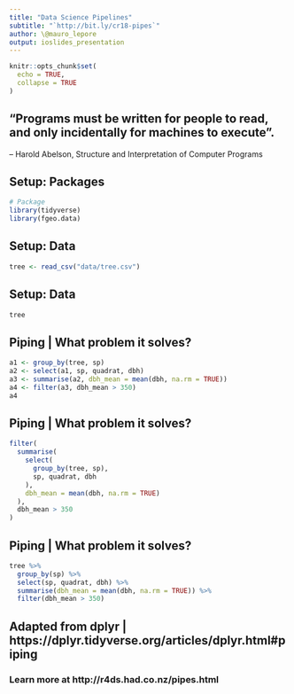 ```yaml
---
title: "Data Science Pipelines"
subtitle: "`http://bit.ly/cr18-pipes`"
author: \@mauro_lepore
output: ioslides_presentation
---
```


```r
knitr::opts_chunk$set(
  echo = TRUE,
  collapse = TRUE
)
```

## "Programs must be written for people to read, and only incidentally for machines to execute".

-- Harold Abelson, Structure and Interpretation of Computer Programs

## Setup: Packages

```r
# Package
library(tidyverse)
library(fgeo.data)
```

## Setup: Data

```r
tree <- read_csv("data/tree.csv")
```

## Setup: Data

```r
tree
```

## Piping | What problem it solves?

```r
a1 <- group_by(tree, sp)
a2 <- select(a1, sp, quadrat, dbh)
a3 <- summarise(a2, dbh_mean = mean(dbh, na.rm = TRUE))
a4 <- filter(a3, dbh_mean > 350)
a4
```

## Piping | What problem it solves?

```r
filter(
  summarise(
    select(
      group_by(tree, sp), 
      sp, quadrat, dbh
    ), 
    dbh_mean = mean(dbh, na.rm = TRUE)
  ), 
  dbh_mean > 350
)
```

## Piping | What problem it solves?

```r
tree %>% 
  group_by(sp) %>% 
  select(sp, quadrat, dbh) %>% 
  summarise(dbh_mean = mean(dbh, na.rm = TRUE)) %>% 
  filter(dbh_mean > 350)
```

## Adapted from dplyr | https://dplyr.tidyverse.org/articles/dplyr.html#piping

### Learn more at http://r4ds.had.co.nz/pipes.html

